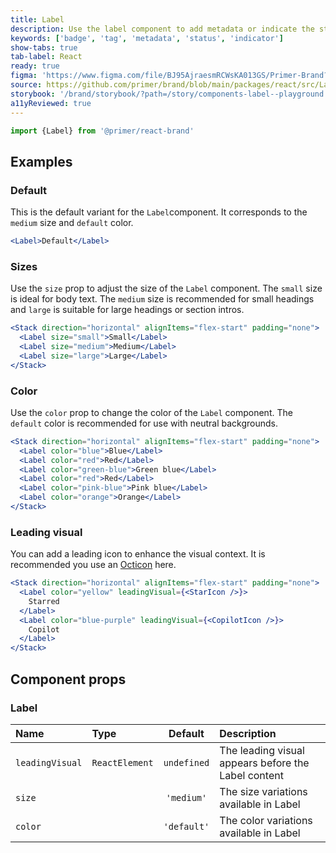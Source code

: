```yaml
---
title: Label
description: Use the label component to add metadata or indicate the status of items.
keywords: ['badge', 'tag', 'metadata', 'status', 'indicator']
show-tabs: true
tab-label: React
ready: true
figma: 'https://www.figma.com/file/BJ95AjraesmRCWsKA013GS/Primer-Brand?node-id=6084-28401'
source: https://github.com/primer/brand/blob/main/packages/react/src/Label/Label.tsx
storybook: '/brand/storybook/?path=/story/components-label--playground'
a11yReviewed: true
---
```




```js
import {Label} from '@primer/react-brand'
```

## Examples

### Default

This is the default variant for the `Label`component. It corresponds to the `medium` size and `default` color.

```jsx live
<Label>Default</Label>
```

### Sizes

Use the `size` prop to adjust the size of the `Label` component. The `small` size is ideal for body text. The `medium` size is recommended for small headings and `large` is suitable for large headings or section intros.

```jsx live
<Stack direction="horizontal" alignItems="flex-start" padding="none">
  <Label size="small">Small</Label>
  <Label size="medium">Medium</Label>
  <Label size="large">Large</Label>
</Stack>
```

### Color

Use the `color` prop to change the color of the `Label` component. The `default` color is recommended for use with neutral backgrounds.

```jsx live
<Stack direction="horizontal" alignItems="flex-start" padding="none">
  <Label color="blue">Blue</Label>
  <Label color="red">Red</Label>
  <Label color="green-blue">Green blue</Label>
  <Label color="red">Red</Label>
  <Label color="pink-blue">Pink blue</Label>
  <Label color="orange">Orange</Label>
</Stack>
```

### Leading visual

You can add a leading icon to enhance the visual context. It is recommended you use an [Octicon](https://primer.style/octicons) here.

```jsx live
<Stack direction="horizontal" alignItems="flex-start" padding="none">
  <Label color="yellow" leadingVisual={<StarIcon />}>
    Starred
  </Label>
  <Label color="blue-purple" leadingVisual={<CopilotIcon />}>
    Copilot
  </Label>
</Stack>
```

## Component props

### Label

| Name            | Type               |   Default   | Description                                         |
| :-------------- | :----------------- | :---------: | :-------------------------------------------------- |
| `leadingVisual` | `ReactElement`     | `undefined` | The leading visual appears before the Label content |
| `size`          | <LabelSizeProp />  | `'medium'`  | The size variations available in Label              |
| `color`         | <LabelColorProp /> | `'default'` | The color variations available in Label             |
